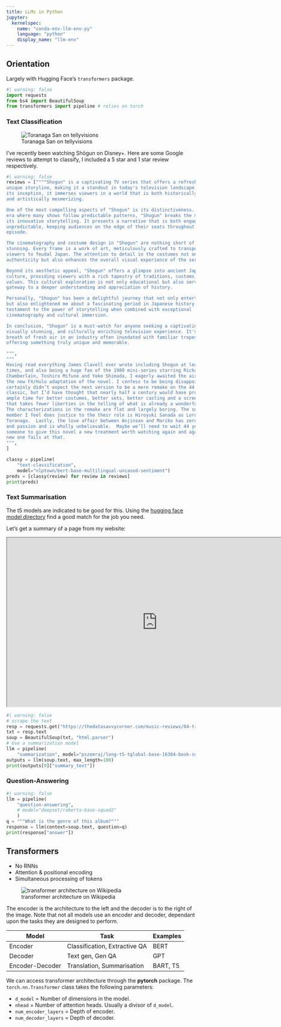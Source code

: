 ```yaml
---
title: LLMs in Python
jupyter: 
  kernelspec:
    name: "conda-env-llm-env-py"
    language: "python"
    display_name: "llm-env"
---
```


## Orientation

Largely with Hugging Face's `transformers` package.

```python
#| warning: false
import requests
from bs4 import BeautifulSoup
from transformers import pipeline # relies on torch
```

### Text Classification

![Toranaga San on tellyvisions](https://tellyvisions.org/sites/default/files/styles/hero__1070x485/public/2023-12/Shogun%20Hiroyuki%20Sanada.jpeg?h=722d8239&itok=4P2HrbGh)

I've recently been watching Shōgun on Disney+. Here are some Google reviews to
attempt to classify, I included a 5 star and 1 star review respectively.

```python
#| warning: false
reviews = [""""Shogun" is a captivating TV series that offers a refreshing and
unique storyline, making it a standout in today's television landscape. From
its inception, it immerses viewers in a world that is both historically rich
and artistically mesmerizing.

One of the most compelling aspects of "Shogun" is its distinctiveness. In an
era where many shows follow predictable patterns, "Shogun" breaks the mold with
its innovative storytelling. It presents a narrative that is both engaging and
unpredictable, keeping audiences on the edge of their seats throughout each
episode.

The cinematography and costume design in "Shogun" are nothing short of
stunning. Every frame is a work of art, meticulously crafted to transport
viewers to feudal Japan. The attention to detail in the costumes not only adds
authenticity but also enhances the overall visual experience of the series.

Beyond its aesthetic appeal, "Shogun" offers a glimpse into ancient Japanese
culture, providing viewers with a rich tapestry of traditions, customs, and
values. This cultural exploration is not only educational but also serves as a
gateway to a deeper understanding and appreciation of history.

Personally, "Shogun" has been a delightful journey that not only entertained
but also enlightened me about a fascinating period in Japanese history. It's a
testament to the power of storytelling when combined with exceptional
cinematography and cultural immersion.

In conclusion, "Shogun" is a must-watch for anyone seeking a captivating,
visually stunning, and culturally enriching television experience. It's a
breath of fresh air in an industry often inundated with familiar tropes,
offering something truly unique and memorable.

""",
"""
Having read everything James Clavell ever wrote including Shogun at least five
times, and also being a huge fan of the 1980 mini-series starring Richard
Chamberlain, Toshiro Mifune and Yoko Shimada, I eagerly awaited the airing of
the new FX/Hulu adaptation of the novel. I confess to be being disappointed. I
certainly didn’t expect the next version to be a mere remake on the 44 year-old
classic, but I’d have thought that nearly half a century would have provided
ample time for better costumes, better sets, better casting and a screenplay
that takes fewer liberties in the telling of what is already a wonderful story.
The characterizations in the remake are flat and largely boring. The sole cast
member I feel does justice to the their role is Hiroyuki Sanada as Lord
Toranaga.  Lastly, the love affair between Anjinsan and Mariko has zero heat
and passion and is wholly unbelievable.  Maybe we’ll need to wait 44 years for
someone to give this novel a new treatment worth watching again and again. This
new one fails at that.
""",
]

classy = pipeline(
    "text-classification",
    model="nlptown/bert-base-multilingual-uncased-sentiment")
preds = [classy(review) for review in reviews]
print(preds)

```

### Text Summarisation

The t5 models are indicated to be good for this. Using the
[hugging face model directory](https://huggingface.co/models) find a good match for the job you need.

Let's get a summary of a page from my website:

<iframe src="https://thedatasavvycorner.com/music-reviews/04-triads" width=800 height=450></iframe>

```python
#| warning: false
# scrape the text
resp = requests.get("https://thedatasavvycorner.com/music-reviews/04-triads")
txt = resp.text
soup = BeautifulSoup(txt, "html.parser")
# Use a summarization model
llm = pipeline(
    "summarization", model="pszemraj/long-t5-tglobal-base-16384-book-summary")
outputs = llm(soup.text, max_length=100)
print(outputs[0]["summary_text"])
```

### Question-Answering

```python
#| warning: false
llm = pipeline(
    "question-answering",
    # model="deepset/roberta-base-squad2"
    )
q = """What is the genre of this album?"""
response = llm(context=soup.text, question=q)
print(response["answer"])

```

## Transformers

* No RNNs
* Attention & positional encoding
* Simultaneous processing of tokens

![transformer architecture on Wikipedia](https://upload.wikimedia.org/wikipedia/commons/8/8f/The-Transformer-model-architecture.png)

The encoder is the architecture to the left and the decoder is to the right of the image. Note that not all models use an encoder and decoder, dependant upon the tasks they are designed to perform. 

| Model           | Task                          | Examples | 
| --------------- | ----------------------------- | -------- |
| Encoder         | Classification, Extractive QA | BERT     |
| Decoder         | Text gen, Gen QA              | GPT      |
| Encoder-Decoder | Translation, Summarisation    | BART, T5 |

We can access transformer architecture through the **pytorch** package. The `torch.nn.Transformer` class takes the following parameters:

* `d_model` = Number of dimensions in the model.
* `nhead` = Number of attention heads. Usually a divisor of `d_model`.
* `num_encoder_layers` = Depth of encoder.
* `num_decoder_layers` = Depth of decoder.
